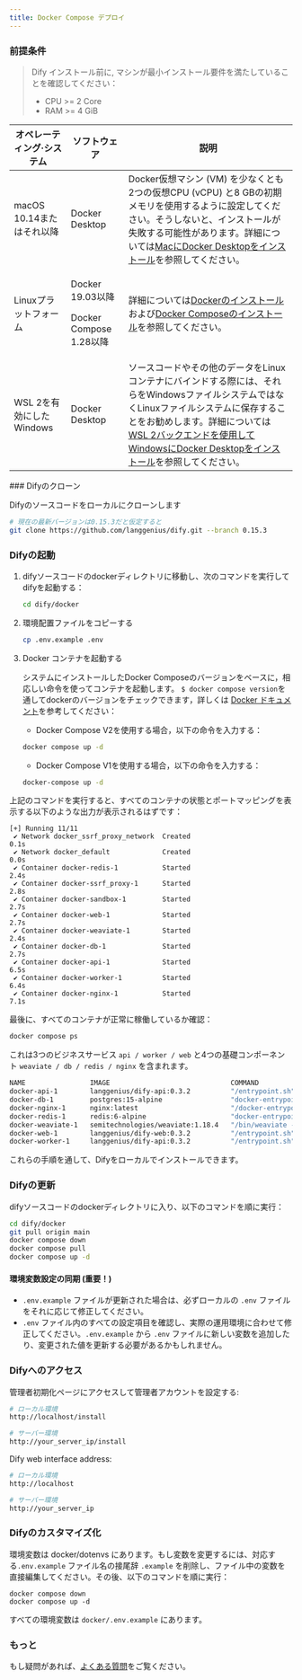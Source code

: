 ```yaml
---
title: Docker Compose デプロイ
---
```



### 前提条件

> Dify インストール前に, マシンが最小インストール要件を満たしていることを確認してください：
>
> * CPU >= 2 Core
> * RAM >= 4 GiB

<table>
  <thead>
    <tr>
      <th>オペレーティング·システム</th>
      <th>ソフトウェア</th>
      <th>説明</th>
    </tr>
  </thead>
  <tbody>
    <tr>
      <td>macOS 10.14またはそれ以降</td>
      <td>Docker Desktop</td>
      <td>Docker仮想マシン (VM) を少なくとも2つの仮想CPU (vCPU) と8 GBの初期メモリを使用するように設定してください。そうしないと、インストールが失敗する可能性があります。詳細については<a href="https://docs.docker.com/desktop/mac/install/">MacにDocker Desktopをインストール</a>を参照してください。</td>
    </tr>
    <tr>
      <td>Linuxプラットフォーム</td>
      <td>
        <p>Docker 19.03以降</p>
        <p>Docker Compose 1.28以降</p>
      </td>
      <td>詳細については<a href="https://docs.docker.com/engine/install/">Dockerのインストール</a>および<a href="https://docs.docker.com/compose/install/">Docker Composeのインストール</a>を参照してください。</td>
    </tr>
    <tr>
      <td>WSL 2を有効にしたWindows</td>
      <td>
        <p>Docker Desktop</p>
        <p></p>
      </td>
      <td>ソースコードやその他のデータをLinuxコンテナにバインドする際には、それらをWindowsファイルシステムではなくLinuxファイルシステムに保存することをお勧めします。詳細については<a href="https://docs.docker.com/desktop/windows/install/#wsl-2-backend">WSL 2バックエンドを使用してWindowsにDocker Desktopをインストール</a>を参照してください。</td>
    </tr>
  </tbody>
</table>
### Difyのクローン

Difyのソースコードをローカルにクローンします

```bash
# 現在の最新バージョンは0.15.3だと仮定すると
git clone https://github.com/langgenius/dify.git --branch 0.15.3
```

### Difyの起動

1.  difyソースコードのdockerディレクトリに移動し、次のコマンドを実行してdifyを起動する：

    ```bash
    cd dify/docker
    ```
2.  環境配置ファイルをコピーする

    ```bash
    cp .env.example .env
    ```
3.  Docker コンテナを起動する

    システムにインストールしたDocker Composeのバージョンをベースに，相応しい命令を使ってコンテナを起動します。 `$ docker compose version`を通してdockerのバージョンをチェックできます，詳しくは [Docker ドキュメント](https://docs.docker.com/compose/#compose-v2-and-the-new-docker-compose-command)を参考してください：

    * Docker Compose V2を使用する場合，以下の命令を入力する：

    ```bash
    docker compose up -d
    ```

    * Docker Compose V1を使用する場合，以下の命令を入力する：

    ```bash
    docker-compose up -d
    ```

上記のコマンドを実行すると、すべてのコンテナの状態とポートマッピングを表示する以下のような出力が表示されるはずです：

```Shell
[+] Running 11/11
 ✔ Network docker_ssrf_proxy_network  Created                                                                 0.1s 
 ✔ Network docker_default             Created                                                                 0.0s 
 ✔ Container docker-redis-1           Started                                                                 2.4s 
 ✔ Container docker-ssrf_proxy-1      Started                                                                 2.8s 
 ✔ Container docker-sandbox-1         Started                                                                 2.7s 
 ✔ Container docker-web-1             Started                                                                 2.7s 
 ✔ Container docker-weaviate-1        Started                                                                 2.4s 
 ✔ Container docker-db-1              Started                                                                 2.7s 
 ✔ Container docker-api-1             Started                                                                 6.5s 
 ✔ Container docker-worker-1          Started                                                                 6.4s 
 ✔ Container docker-nginx-1           Started                                                                 7.1s
```

最後に、すべてのコンテナが正常に稼働しているか確認：

```bash
docker compose ps
```

これは3つのビジネスサービス `api / worker / web` と4つの基礎コンポーネント `weaviate / db / redis / nginx` を含まれます。

```bash
NAME                IMAGE                              COMMAND                  SERVICE             CREATED             STATUS              PORTS
docker-api-1        langgenius/dify-api:0.3.2          "/entrypoint.sh"         api                 4 seconds ago       Up 2 seconds        80/tcp, 5001/tcp
docker-db-1         postgres:15-alpine                 "docker-entrypoint.s…"   db                  4 seconds ago       Up 2 seconds        0.0.0.0:5432->5432/tcp
docker-nginx-1      nginx:latest                       "/docker-entrypoint.…"   nginx               4 seconds ago       Up 2 seconds        0.0.0.0:80->80/tcp
docker-redis-1      redis:6-alpine                     "docker-entrypoint.s…"   redis               4 seconds ago       Up 3 seconds        6379/tcp
docker-weaviate-1   semitechnologies/weaviate:1.18.4   "/bin/weaviate --hos…"   weaviate            4 seconds ago       Up 3 seconds        
docker-web-1        langgenius/dify-web:0.3.2          "/entrypoint.sh"         web                 4 seconds ago       Up 3 seconds        80/tcp, 3000/tcp
docker-worker-1     langgenius/dify-api:0.3.2          "/entrypoint.sh"         worker              4 seconds ago       Up 2 seconds        80/tcp, 5001/tcp
```

これらの手順を通して、Difyをローカルでインストールできます。

### Difyの更新

difyソースコードのdockerディレクトリに入り、以下のコマンドを順に実行：

```bash
cd dify/docker
git pull origin main
docker compose down
docker compose pull
docker compose up -d
```

#### 環境変数設定の同期 (重要！)

* `.env.example` ファイルが更新された場合は、必ずローカルの `.env` ファイルをそれに応じて修正してください。
* `.env` ファイル内のすべての設定項目を確認し、実際の運用環境に合わせて修正してください。`.env.example` から `.env` ファイルに新しい変数を追加したり、変更された値を更新する必要があるかもしれません。

### Difyへのアクセス

管理者初期化ページにアクセスして管理者アカウントを設定する:

```bash
# ローカル環境
http://localhost/install

# サーバー環境
http://your_server_ip/install
```

Dify web interface address:

```bash
# ローカル環境
http://localhost

# サーバー環境
http://your_server_ip
```

### Difyのカスタマイズ化

環境変数は docker/dotenvs にあります。もし変数を変更するには、対応する`.env.example` ファイル名の接尾辞 `.example` を削除し、ファイル中の変数を直接編集してください。その後、以下のコマンドを順に実行：

```
docker compose down
docker compose up -d
```

すべての環境変数は `docker/.env.example` にあります。

### もっと

もし疑問があれば、[よくある質問](/ja-jp/getting-started/install-self-hosted/faq)をご覧ください。
